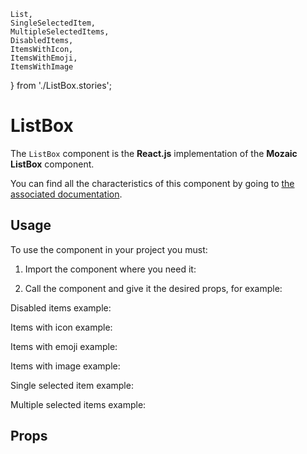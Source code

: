 
[//]: # "import { WithMonoSelection, WithMultiSelection, LeftOpening, Disabled, WithDefaultSelected, WithIcon, argTypes } from './ListBox.stories';"

    List,
    SingleSelectedItem,
    MultipleSelectedItems,
    DisabledItems,
    ItemsWithIcon,
    ItemsWithEmoji,
    ItemsWithImage
} from './ListBox.stories';


<Meta title="Components/ListBox" component={ListBox} />

# ListBox

The `ListBox` component is the **React.js** implementation of the **Mozaic ListBox** component.

You can find all the characteristics of this component by going to [the associated documentation](https://mozaic.adeo.cloud/Components/ListBox/).

## Usage

To use the component in your project you must:

1. Import the component where you need it:

<Source language="javascript" code="import { ListBox, ListBoxItem } from '@mozaic-ds/react';" />

2. Call the component and give it the desired props, for example:

<Canvas>
    <Story story={List} />
</Canvas>

Disabled items example:

<Canvas>
    <Story story={DisabledItems} />
</Canvas>

Items with icon example:

<Canvas>
    <Story story={ItemsWithIcon} />
</Canvas>

Items with emoji example:

<Canvas>
    <Story story={ItemsWithEmoji} />
</Canvas>

Items with image example:

<Canvas>
    <Story story={ItemsWithImage} />
</Canvas>

Single selected item example:

<Canvas>
    <Story story={SingleSelectedItem} />
</Canvas>

Multiple selected items example:

<Canvas>
    <Story story={MultipleSelectedItems} />
</Canvas>

## Props

<ArgsTable of={ListBox} />
